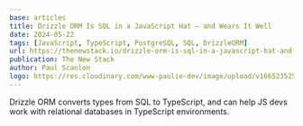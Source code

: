 ```yaml
---
base: articles
title: Drizzle ORM Is SQL in a JavaScript Hat — and Wears It Well
date: 2024-05-22
tags: [JavaScript, TypeScript, PostgreSQL, SQL, DrizzleORM]
url: https://thenewstack.io/drizzle-orm-is-sql-in-a-javascript-hat-and-wears-it-well/
publication: The New Stack
author: Paul Scanlon
logo: https://res.cloudinary.com/www-paulie-dev/image/upload/v1665235257/paulie.dev/Logos/tns-logo_miu6qk.png
---
```


Drizzle ORM converts types from SQL to TypeScript, and can help JS devs work with relational databases in TypeScript environments.
